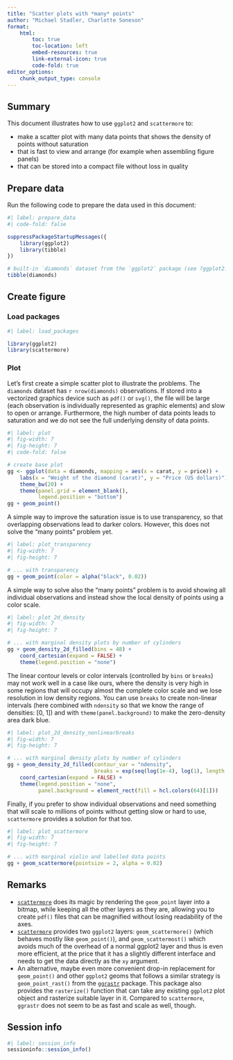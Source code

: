 ```yaml
---
title: "Scatter plots with *many* points"
author: "Michael Stadler, Charlotte Soneson"
format:
    html:
        toc: true
        toc-location: left
        embed-resources: true
        link-external-icon: true
        code-fold: true
editor_options: 
    chunk_output_type: console
---
```


## Summary

This document illustrates how to use `ggplot2` and `scattermore` to:

- make a scatter plot with many data points that shows the density of points
  without saturation
- that is fast to view and arrange (for example when assembling figure panels)
- that can be stored into a compact file without loss in quality


## Prepare data

Run the following code to prepare the data used in this document:

```r
#| label: prepare_data
#| code-fold: false

suppressPackageStartupMessages({
    library(ggplot2)
    library(tibble)
})

# built-in `diamonds` dataset from the `ggplot2` package (see ?ggplot2::diamonds)
tibble(diamonds)
```


## Create figure

### Load packages
```r
#| label: load_packages

library(ggplot2)
library(scattermore)
```


### Plot
Let's first create a simple scatter plot to illustrate the problems.
The `diamonds` dataset has `r nrow(diamonds)` observations. If stored
into a vectorized graphics device such as `pdf()` or `svg()`, the file will be
large (each observation is individually represented as graphic elements)
and slow to open or arrange. Furthermore, the high number of data points
leads to saturation and we do not see the full underlying density of data points.
```r
#| label: plot
#| fig-width: 7
#| fig-height: 7
#| code-fold: false

# create base plot
gg <- ggplot(data = diamonds, mapping = aes(x = carat, y = price)) +
    labs(x = "Weight of the diamond (carat)", y = "Price (US dollars)") +
    theme_bw(20) +
    theme(panel.grid = element_blank(),
          legend.position = "bottom")
gg + geom_point()
```

A simple way to improve the saturation issue is to use transparency, so that
overlapping observations lead to darker colors. However, this does not
solve the "many points" problem yet.

```r
#| label: plot_transparency
#| fig-width: 7
#| fig-height: 7

# ... with transparency
gg + geom_point(color = alpha("black", 0.02))
```

A simple way to solve also the "many points" problem is to avoid showing
all individual observations and instead show the local density of points
using a color scale.

```r
#| label: plot_2d_density
#| fig-width: 7
#| fig-height: 7

# ... with marginal density plots by number of cylinders
gg + geom_density_2d_filled(bins = 48) +
    coord_cartesian(expand = FALSE) +
    theme(legend.position = "none")
```

The linear contour levels or color intervals (controlled by `bins` or `breaks`)
may not work well in a case like ours, where the density is very high in some
regions that will occupy almost the complete color scale and we lose resolution
in low density regions. You can use `breaks` to create non-linear intervals
(here combined with `ndensity` so that we know the range of densities: [0, 1])
and with `theme(panel.background)` to make the zero-density area dark blue.

```r
#| label: plot_2d_density_nonlinearbreaks
#| fig-width: 7
#| fig-height: 7

# ... with marginal density plots by number of cylinders
gg + geom_density_2d_filled(contour_var = "ndensity",
                            breaks = exp(seq(log(1e-4), log(1), length.out = 64))) +
    coord_cartesian(expand = FALSE) +
    theme(legend.position = "none",
          panel.background = element_rect(fill = hcl.colors(64)[1]))
```

Finally, if you prefer to show individual observations and need
something that will scale to millions of points without getting slow or
hard to use, `scattermore` provides a solution for that too.

```r
#| label: plot_scattermore
#| fig-width: 7
#| fig-height: 7

# ... with marginal violin and labelled data points
gg + geom_scattermore(pointsize = 2, alpha = 0.02)
```


## Remarks

- [`scattermore`](https://github.com/exaexa/scattermore) does its magic by
  rendering the `geom_point` layer into a bitmap, while keeping all the other
  layers as they are, allowing you to create `pdf()` files that can be magnified
  without losing readability of the axes.
- [`scattermore`](https://github.com/exaexa/scattermore)
  provides two `ggplot2` layers: `geom_scattermore()` (which behaves mostly like
  `geom_point()`), and `geom_scattermost()` which avoids much of the overhead
  of a normal ggplot2 layer and thus is even more efficient, at the price that
  it has a slightly different interface and needs to get the data directly as
  the `xy` argument.
- An alternative, maybe even more convenient drop-in replacement for `geom_point()`
  and other `ggplot2` geoms that follows a similar strategy is `geom_point_rast()`
  from the [`ggrastr`](https://github.com/VPetukhov/ggrastr) package. This
  package also provides the `rasterize()` function that can take any existing
  `ggplot2` plot object and rasterize suitable layer in it. Compared to
  `scattermore`, `ggrastr` does not seem to be as fast and scale as well, though.

## Session info

```r
#| label: session_info
sessioninfo::session_info()
```
